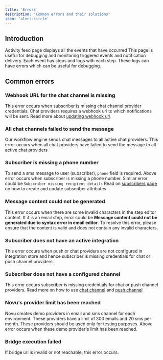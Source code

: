 ```yaml
---
title: 'Errors'
description: 'Common errors and their solutions'
icon: 'alert-circle'
---
```


## Introduction

Activity feed page displays all the events that have occurred This page is useful for debugging and monitoring triggered events and notification delivery. Each event has steps and logs with each step. These logs can have errors which can be useful for debugging.

## Common errors

### Webhook URL for the chat channel is missing

This error occurs when subscriber is missing chat channel provider credentials. Chat providers requires a webhook url to which notifications will be sent. Read more about [updating webhook url](/platform/integrations/chat#update-credential-webhookurl).


### All chat channels failed to send the message

Our workflow engine sends chat messages to all active chat providers. This error occurs when all chat providers have failed to send the message to all active chat providers

### Subscriber is missing a phone number

To send a sms message to user (subscriber), `phone` field is required. Above error occurs when subscriber is missing a phone number. Similar error could be `Subscriber missing recipient details` Read on [subscribers page](/platform/concepts/subscribers) on how to create and update subscriber attributes.

### Message content could not be generated

This error occurs when there are some invalid characters in the step editor content. If it is an email step, error could be **Message content could not be generated due to syntax error in email editor**. To resolve this error, please ensure that the content is valid and does not contain any invalid characters.

### Subscriber does not have an active integration

This error occurs when push or chat providers are not configured in integration store and hence subscriber is missing credentials for chat or push channel providers. 

### Subscriber does not have a configured channel

This error occurs subscriber is missing credentials for chat or push channel providers. Read more on how to use [chat channel](/platform/integrations/chat) and [push channel](/platform/integrations/push)

### Novu's provider limit has been reached

Novu creates demo providers in email and sms channel for each environment. These providers have a limit of 300 emails and 20 sms per month. These providers should be used only for testing purposes. Above error occurs when these demo provider's limit has been reached.

### Bridge execution failed
If bridge url is invalid or not reachable, this error occurs.
